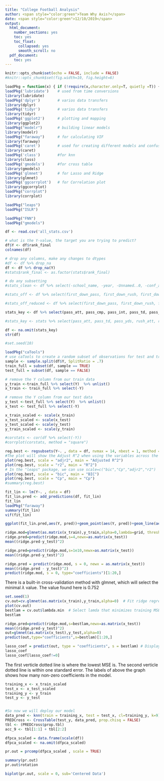 ```yaml
---
title: "College Football Analysis"
author: <span style="color:green">Team Why Axis?</span>
date: <span style="color:green">12/10/2019</span>
output:
  html_document:
    number_sections: yes
    toc: yes
    toc_float:
      collapsed: yes
      smooth_scroll: no
  pdf_document:
    toc: yes
---
```


```r
knitr::opts_chunk$set(echo = FALSE, include = FALSE)
#knitr::opts_chunk$set(fig.width=10, fig.height=6) 
```

```r
loadPkg = function(x) { if (!require(x,character.only=T, quietly =T)) { install.packages(x,dep=T,repos="http://cran.us.r-project.org"); if(!require(x,character.only=T)) stop("Package not found") } }
loadPkg('lubridate')    # used from time conversions
library(lubridate)
loadPkg('dplyr')        # varios data transfers
library(dplyr)
loadPkg('tidyr')        # varios data transfers
library(tidyr)
loadPkg('ggplot2')      # plotting and mapping
library(ggplot2)
loadPkg("modelr")       # building linear models
library(modelr)
loadPkg("faraway")      # for calculating VIF
library(faraway)
loadPkg('caret')        # used for creating different models and confusion matrices
library(caret)
loadPkg('class')        #for knn
library(class)
loadPkg('gmodels')      #for cross table
library(gmodels)
loadPkg('glmnet')       # for Lasso and Ridge
library(glmnet)
loadPkg('ggcorrplot')   # for Correlation plot
library(ggcorrplot)
loadPkg("corrplot")
library(corrplot)

loadPkg("leaps")
loadPkg("ISLR")

loadPkg("FNN")
loadPkg("gmodels")

```

```r
df <- read.csv('all_stats.csv')

# what is the Y-value, the target you are trying to predict?
df$Y <- df$rank_final
colnames(df)
```

```r
# drop any columns, make any changes to dtypes
#df <- df %>% drop_na
df <- df %>% drop_na(Y)
#stats$rank_final <- as.factor(stats$rank_final)
```

```r
# do any subsetting
#stats_clean <- df %>% select(-school_name, -year, -Unnamed..0, -conf_abbr, -losses, -losses_conf, -notes, -rank_min, -rank_pre, -sos, -srs, -win_loss_pct, -win_loss_pct_conf, -wins, -wins_conf)

#stats_off <- df %>% select(first_down_pass, first_down_rush, first_down_penalty, pass_att, pass_cmp, pass_cmp_pct, pass_int, pass_td, pass_yds, penalty, penalty_yds, points, rush_att, rush_td, rush_yds, rush_yds_per_att, tot_plays, tot_yds, tot_yds_per_play, turnovers, rank_final)

#stats_off_reduced <- df %>% select(first_down_pass, first_down_rush, first_down_penalty, pass_att, pass_cmp, pass_cmp_pct, pass_int, pass_td, pass_yds, penalty, penalty_yds, points, rush_att, rush_td, rush_yds, rush_yds_per_att, turnovers, rank_final)

stats_key <- df %>% select(pass_att, pass_cmp, pass_int, pass_td, pass_yds, rush_att, rush_td, rush_yds, rush_yds_per_att, turnovers, opp_pass_att, opp_pass_cmp, opp_pass_int, opp_pass_td, opp_pass_yds, opp_rush_att, opp_rush_td, opp_rush_yds, opp_rush_yds_per_att, opp_turnovers, Y)

#stats_key <- stats %>% select(pass_att, pass_td, pass_yds, rush_att, rush_td, rush_yds, rush_yds_per_att,  opp_pass_att, opp_pass_td, opp_pass_yds, opp_rush_att, opp_rush_td, opp_rush_yds, opp_rush_yds_per_att, rank_final)

df <- na.omit(stats_key)
str(df)
```



```r
#set.seed(10)

loadPkg("caTools")
# use caTools to create a random subset of observations for test and train.
sample <- sample.split(df$Y, SplitRatio = .7)
train_full = subset(df, sample == TRUE)
test_full = subset(df, sample == FALSE)

# remove the Y column from our train data
y_train <-train_full %>% select(Y)  %>% unlist() 
x_train <- train_full %>% select(-Y)

# remove the Y column from our test data
y_test <-test_full %>% select(Y)  %>% unlist() 
x_test <- test_full %>% select(-Y)

```

```r
x_train_scaled <- scale(x_train)
x_test_scaled <- scale(x_test)
y_test_scaled <- scale(y_test)
y_train_scaled <- scale(y_train)

```

```r
#corstats <- cor(df %>% select(-Y))
#corrplot(corstats, method = "square")
```

```r
reg.best <- regsubsets(Y~. , data = df, nvmax = 14, nbest = 1, method = "forward")  # leaps, regsubsets: Model selection by exhaustive search, forward or backward stepwise, or sequential replacement
#The plot will show the Adjust R^2 when using the variables across the bottom
plot(reg.best, scale = "adjr2", main = "Adjusted R^2")
plot(reg.best, scale = "r2", main = "R^2")
# In the "leaps" package, we can use scale=c("bic","Cp","adjr2","r2")
plot(reg.best, scale = "bic", main = "BIC")
plot(reg.best, scale = "Cp", main = "Cp")
#summary(reg.best)
```

```r
fit_lin <- lm(Y~. , data = df)
fit_lin.pred <- add_predictions(df, fit_lin)
fit_lin
loadPkg("faraway")
summary(fit_lin)
vif(fit_lin)
```

```r
ggplot(fit_lin.pred,aes(Y, pred))+geom_point(aes(Y, pred))+geom_line(aes(pred), colour="red", size=1)
```

```r
ridge.mod=glmnet(as.matrix(x_train),y_train,alpha=0,lambda=grid, thresh=1e-12)
ridge.pred=predict(ridge.mod,s=4,newx=as.matrix(x_test))
mean((ridge.pred-y_test)^2)
```


```r
ridge.pred=predict(ridge.mod,s=1e10,newx=as.matrix(x_test))
mean((ridge.pred-y_test)^2)
```



```r
ridge.pred = predict(ridge.mod, s = 0, newx = as.matrix(x_test))
mean((ridge.pred - y_test)^2)
predict(ridge.mod, s = 0, type="coefficients")[1:20,]
```


There is a built-in cross-validation method with glmnet, which will select the minimal $\lambda$ value. The value found here is 0.752

```r
set.seed(1)
cv.out=cv.glmnet(as.matrix(x_train),y_train,alpha=0)  # Fit ridge regression model on training data
plot(cv.out)
bestlam = cv.out$lambda.min  # Select lamda that minimizes training MSE
bestlam
```

```r
ridge.pred=predict(ridge.mod,s=bestlam,newx=as.matrix(x_test))
mean((ridge.pred-y_test)^2)
out=glmnet(as.matrix(x_test),y_test,alpha=0)
predict(out,type="coefficients",s=bestlam)[1:20,]

lasso_coef = predict(out, type = "coefficients", s = bestlam) # Display coefficients using λ chosen by CV
lasso_coef
lasso_coef[lasso_coef!=0]
```
The first verticle dotted line is where the lowest MSE is. The second verticle dotted line is within one standard error. The labels of above the graph shows how many non-zero coefficients in the model.

```r
training_x <- x_train_scaled
test_x <- x_test_scaled
training_y <- y_train
test_y <- y_test


#So now we will deploy our model 
data_pred <- knn(train = training_x, test = test_x, cl=training_y, k=9)
PREDCross <- CrossTable(test_y, data_pred, prop.chisq = FALSE)
tbl <- (PREDCross$prop.tbl)
acc_9 <- tbl[1:1] + tbl[2:2]


```



```r
dfpca_scaled = data.frame(scale(df))
dfpca_scaled <- na.omit(dfpca_scaled)

pr.out = prcomp(dfpca_scaled , scale = TRUE)

summary(pr.out)
pr.out$rotation

biplot(pr.out, scale = 0, sub='Centered Data')
```